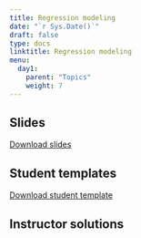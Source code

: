 ```yaml
---
title: Regression modeling
date: "`r Sys.Date()`"
draft: false
type: docs
linktitle: Regression modeling
menu:
  day1:
    parent: "Topics"
    weight: 7
---
```


<!-- ## Presentation video -->

<!-- ```{r, echo=F} -->
<!-- blogdown::shortcode("vimeo", "473054054") -->
<!-- ``` -->

## Slides

[Download slides](../../../Course_Modularization/Intro to R/Slides/05_Regression Modelling.pptx)

## Student templates

[Download student template](../../../Course_Modularization/Intro to R/Worksheets/Student Templates/05_regression_modelling_template.Rmd)

## Instructor solutions

<!-- Solutions will be provided upon request. -->

<!-- [Download instructor solutions](../../../Course_Modularization/Intro to R/Worksheets/Solutions/05_regression_modelling_solutions.Rmd) -->

